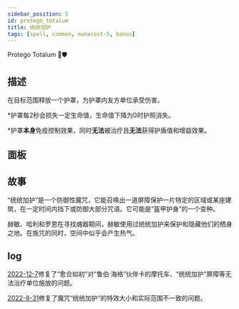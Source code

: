 ```yaml
---
sidebar_position: 5
id: protego_totalum
title: 统统加护
tags: [spell, common, manacost-5, bonus]
---
```


Protego Totalum 🥥🛡️

<!--truncate-->



<CardBasics cardKey={id}/>


## 描述

在目标范围释放一个护罩，为护罩内友方单位承受伤害。

*护罩每2秒会损失一定生命值，生命值下降为0时护照消失。

*护罩**本身**免疫控制效果，同时**无法**被治疗且**无法**获得护盾值和增益效果。

## 面板


<LevelComponent/>


<CardDynamicTable cardKey={id}/>


<CardComplexTable cardKey={id}/>


## 故事

“统统加护”是一个防御性魔咒，它能召唤出一道屏障保护一片特定的区域或某座建筑，在一定时间内挡下或防御大部分咒语。它可能是“盔甲护身”的一个变种。

赫敏、哈利和罗恩在寻找魂器期间，赫敏使用过统统加护来保护和隐藏他们的栖身之地。在施咒的同时，空间中似乎会产生热气。

## log

[2022-12-7](/blog/221207-update-annc#fix)修复了“愈合如初”对“鲁伯·海格”伙伴卡的摩托车、“统统加护”屏障等无法治疗单位施放的问题。

[2022-8-31](/blog/220831-update-annc#fix)修复了魔咒“统统加护”的特效大小和实际范围不一致的问题。